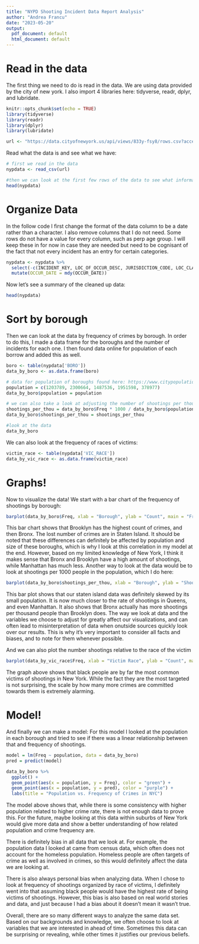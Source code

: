 ```yaml
---
title: "NYPD Shooting Incident Data Report Analysis"
author: "Andrea Francu"
date: "2023-05-20"
output:
  pdf_document: default
  html_document: default
---
```


# Read in the data
The first thing we need to do is read in the data. We are using data provided by the city of new york. I also import 4 libraries here: tidyverse, readr, dplyr, and lubridate.

```r
knitr::opts_chunk$set(echo = TRUE)
library(tidyverse)
library(readr)
library(dplyr)
library(lubridate)

url <- "https://data.cityofnewyork.us/api/views/833y-fsy8/rows.csv?accessType=DOWNLOAD"

```


Read what the data is and see what we have:
```r
# first we read in the data
nypdata <- read_csv(url)

#then we can look at the first few rows of the data to see what information we are provided with
head(nypdata)

```

# Organize Data
In the follow code I first change the format of the data column to be a date rather than a character. I also remove columns that I do not need. Some rows do not have a value for every column, such as perp age group. I will keep these in for now in case they are needed but need to be cognisant of the fact that not every incident has an entry for certain categories.

``` r

nypdata <- nypdata %>%
  select(-c(INCIDENT_KEY, LOC_OF_OCCUR_DESC, JURISDICTION_CODE, LOC_CLASSFCTN_DESC, LOCATION_DESC, X_COORD_CD, Y_COORD_CD, Latitude, Longitude, Lon_Lat)) %>%
  mutate(OCCUR_DATE = mdy(OCCUR_DATE)) 

```

Now let's see a summary of the cleaned up data:

``` r

head(nypdata)

```

# Sort by borough
Then we can look at the data by frequency of crimes by borough. In order to do this, I made a data frame for the boroughs and the number of incidents for each one. I then found data online for population of each borrow and added this as well.

```r

boro <- table(nypdata['BORO'])
data_by_boro <- as.data.frame(boro)

# data for population of boroughs found here: https://www.citypopulation.de/en/usa/newyorkcity/
population = c(1203789, 2300664, 1487536, 1951598, 378977)
data_by_boro$population = population

# we can also take a look at adjusting the number of shootings per thousand people in the population of each borough
shootings_per_thou = data_by_boro$Freq * 1000 / data_by_boro$population
data_by_boro$shootings_per_thou = shootings_per_thou

#look at the data
data_by_boro

```

We can also look at the frequency of races of victims:
```r

victim_race <- table(nypdata['VIC_RACE'])
data_by_vic_race <- as.data.frame(victim_race)

```

# Graphs!
Now to visualize the data! We start with a bar chart of the frequency of shootings by borough:
``` r

barplot(data_by_boro$Freq, xlab = "Borough", ylab = "Count", main = "Frequency of Shootings by Borough", names.arg = data_by_boro$BORO, col = "ORANGE", cex.names = 0.8)

```
This bar chart shows that Brooklyn has the highest count of crimes, and then Bronx. The lost number of crimes are in Staten Island. It should be noted that these differences can definitely be affected by population and size of these boroughs, which is why I look at this correlation in my model at the end. However, based on my limited knowledge of New York, I think it makes sense that Bronx and Brooklyn have a high amount of shootings, while Manhattan has much less. Another way to look at the data would be to look at shootings per 1000 people in the population, which I do here:

``` r

barplot(data_by_boro$shootings_per_thou, xlab = "Borough", ylab = "Shootings per 1000 people", main = "Adjusted Frequency of Shootings by Borough", names.arg = data_by_boro$BORO, col = "MAGENTA", cex.names = 0.8)

```
This bar plot shows that our staten island data was definitely skewed by its small population. It is now much closer to the rate of shootings in Queens, and even Manhattan. It also shows that Bronx actually has more shootings per thousand people than Brooklyn does. The way we look at data and the variables we choose to adjust for greatly affect our visualizations, and can often lead to misinterpretation of data when onutside sources quickly look over our results. This is why it's very important to consider all facts and biases, and to note for them whenever possible.

And we can also plot the number shootings relative to the race of the victim
``` r

barplot(data_by_vic_race$Freq, xlab = "Victim Race", ylab = "Count", main = "Frequency of Shootings by Victim Race", names.arg = data_by_vic_race$VIC_RACE, col = "GREEN", cex.names = 0.27)

```
The graph above shows that black people are by far the most common victims of shootings in New York. While the fact they are the most targeted is not surprising, the scale by how many more crimes are committed towards them is extremely alarming.  

# Model!
And finally we can make a model:
For this model I looked at the population in each borough and tried to see if there was a linear relationship between that and frequency of shootings. 
``` r

model = lm(Freq ~ population, data = data_by_boro)
pred = predict(model)

data_by_boro %>%
  ggplot() +
  geom_point(aes(x = population, y = Freq), color = "green") +
  geom_point(aes(x = population, y = pred), color = "purple") +
  labs(title = "Population vs. Frequency of Crimes in NYC")

```
The model above shows that, while there is some consistency with higher population related to higher crime rate, there is not enough data to prove this. For the future, maybe looking at this data within suburbs of New York would give more data and show a better understanding of how related population and crime frequency are. 

There is definitely bias in all data that we look at. For example, the population data I looked at came from census data, which often does not account for the homeless population. Homeless people are often targets of crime as well as involved in crimes, so this would definitely affect the data we are looking at. 

There is also always personal bias when analyzing data. When I chose to look at frequency of shootings organized by race of victims, I definitely went into that assuming black people would have the highest rate of being victims of shootings. However, this bias is also based on real world stories and data, and just because I had a bias about it doesn't mean it wasn't true.

Overall, there are so many different ways to analyze the same data set. Based on our backgrounds and knowledge, we often choose to look at variables that we are interested in ahead of time. Sometimes this data can be surprising or revealing, while other times it justifies our previous beliefs. 





